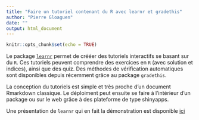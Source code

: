 ```yaml
---
title: "Faire un tutoriel contenant du R avec learnr et gradethis"
author: "Pierre Gloaguen"
date: ""
output: html_document
---
```


```r
knitr::opts_chunk$set(echo = TRUE)
```

Le package [`learnr`](https://rstudio.github.io/learnr/) permet de crééer des tutoriels interactifs se basant sur du `R`. Ces tutoriels peuvent comprendre des exercices en `R` (avec solution et indices), ainsi que des quiz. Des méthodes de vérification automatiques sont disponibles depuis récemment grâce au package `gradethis`.

La conception du tutoriels est simple et très proche d'un document Rmarkdown classique. Le déploiment peut ensuite se faire à l'intérieur d'un package ou sur le web grâce à des plateforme de type shinyapps.

Une présentation de `learnr` qui en fait la démonstration est disponible [ici](https://papayoun.shinyapps.io/learnr_gradethis_interactive_tuto/)